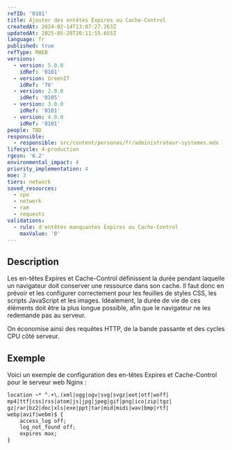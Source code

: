 ```yaml
---
refID: '0101'
title: Ajouter des entêtes Expires ou Cache-Control
createdAt: 2024-02-14T13:07:27.263Z
updatedAt: 2025-05-28T20:11:55.655Z
language: fr
published: true
refType: RWEB
versions:
  - version: 5.0.0
    idRef: '0101'
  - version: GreenIT
    idRef: '78'
  - version: 2.0.0
    idRef: '0105'
  - version: 3.0.0
    idRef: '0101'
  - version: 4.0.0
    idRef: '0101'
people: TBD
responsible:
  - responsible: src/content/personas/fr/administrateur-systemes.mdx
lifecycle: 4-production
rgesn: '6.2'
environmental_impact: 4
priority_implementation: 4
moe: 3
tiers: network
saved_resources:
  - cpu
  - network
  - ram
  - requests
validations:
  - rule: d'entêtes manquantes Expires ou Cache-Control
    maxValue: '0'
---
```


## Description

Les en-têtes Expires et Cache-Control définissent la durée pendant laquelle un navigateur doit conserver une ressource dans son cache. Il faut donc en prévoir et les configurer correctement pour les feuilles de styles CSS, les scripts JavaScript et les images. Idéalement, la durée de vie de ces éléments doit être la plus longue possible, afin que le navigateur ne les redemande pas au serveur.

On économise ainsi des requêtes HTTP, de la bande passante et des cycles CPU côté serveur.

## Exemple

Voici un exemple de configuration des en-têtes Expires et Cache-Control pour le serveur web Nginx :

```apache
location ~* ^.+\.(xml|ogg|ogv|svg|svgz|eot|otf|woff|
mp4|ttf|css|rss|atom|js|jpg|jpeg|gif|png|ico|zip|tgz|
gz|rar|bz2|doc|xls|exe|ppt|tar|mid|midi|wav|bmp|rtf|
webp|avif|webm)$ {
    access_log off;
    log_not_found off;
    expires max;
}
```
